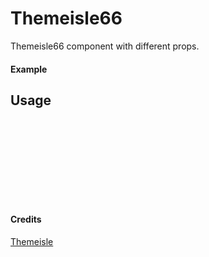 
<Meta of={Themeisle66} title="Themeisle/Themeisle66" />

# Themeisle66

Themeisle66 component with different props.

#### Example

<Canvas of={Themeisle66.Primary} />

## Usage

```ts
import { Themeisle66 } from "yadl-ui";

const Example = () => {
  return (
      <Themeisle66 />
  );
};

export default Example;
```

#### Credits
[Themeisle](https://themeisle.com/illustrations/)
